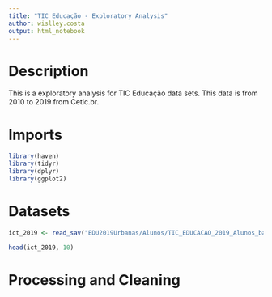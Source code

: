 ```yaml
---
title: "TIC Educação - Exploratory Analysis"
author: wislley.costa
output: html_notebook
---
```


# Description

This is a exploratory analysis for TIC Educação data sets. This data is from 2010 to 2019 from Cetic.br.

# Imports

```r
library(haven)
library(tidyr)
library(dplyr)
library(ggplot2)
```

# Datasets

```r
ict_2019 <- read_sav("EDU2019Urbanas/Alunos/TIC_EDUCACAO_2019_Alunos_base_de_microdados.sav")

head(ict_2019, 10)
```
# Processing and Cleaning


